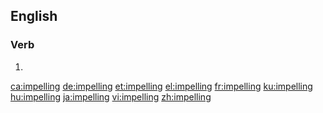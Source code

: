 ==English==

===Verb===
{{head|en|present participle}}

# {{present participle of|impel|lang=en|nocat=1}}

[[ca:impelling]]
[[de:impelling]]
[[et:impelling]]
[[el:impelling]]
[[fr:impelling]]
[[ku:impelling]]
[[hu:impelling]]
[[ja:impelling]]
[[vi:impelling]]
[[zh:impelling]]
